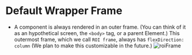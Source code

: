 # Default Wrapper Frame

- A component is always rendered in an outer frame. (You can think of it as an hypothetical screen, the `<body>` tag, or a parent Element.) This outermost frame, which we call `ROI frame`, always has `flexDirection: column` (We plan to make this customizable in the future.)
  ![roiFrame](/images/basicInstructions/roiFrame.png)
